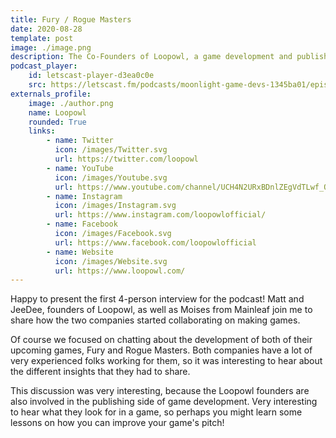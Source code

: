 ```yaml
---
title: Fury / Rogue Masters
date: 2020-08-28
template: post
image: ./image.png
description: The Co-Founders of Loopowl, a game development and publishing company, as well as the CTO of their partner company Mainleaf join me to discuss the development of their Games.
podcast_player:
    id: letscast-player-d3ea0c0e
    src: https://letscast.fm/podcasts/moonlight-game-devs-1345ba01/episodes/fury-rogue-masters/player.js
externals_profile:
    image: ./author.png
    name: Loopowl
    rounded: True
    links:
        - name: Twitter
          icon: /images/Twitter.svg
          url: https://twitter.com/loopowl
        - name: YouTube
          icon: /images/Youtube.svg
          url: https://www.youtube.com/channel/UCH4N2URxBDnlZEgVdTLwf_Q/featured?view_as=subscriber
        - name: Instagram
          icon: /images/Instagram.svg
          url: https://www.instagram.com/loopowlofficial/
        - name: Facebook
          icon: /images/Facebook.svg
          url: https://www.facebook.com/loopowlofficial
        - name: Website
          icon: /images/Website.svg
          url: https://www.loopowl.com/
---
```

Happy to present the first 4-person interview for the podcast! Matt and JeeDee, founders of Loopowl, as well as Moises from Mainleaf join me to share how the two companies started collaborating on making games.
  
Of course we focused on chatting about the development of both of their upcoming games, Fury and Rogue Masters. Both companies have a lot of very experienced folks working for them, so it was interesting to hear about the different insights that they had to share.

This discussion was very interesting, because the Loopowl founders are also involved in the publishing side of game development. Very interesting to hear what they look for in a game, so perhaps you might learn some lessons on how you can improve your game's pitch!
  